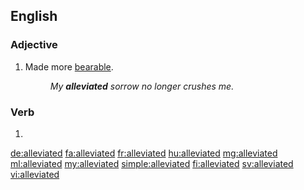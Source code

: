 ==English==

===Adjective===
{{en-adj}}

# Made more [[bearable]].
#: ''My '''alleviated''' sorrow no longer crushes me.''

===Verb===
{{head|en}}

# {{en-past of|alleviate}}

[[de:alleviated]]
[[fa:alleviated]]
[[fr:alleviated]]
[[hu:alleviated]]
[[mg:alleviated]]
[[ml:alleviated]]
[[my:alleviated]]
[[simple:alleviated]]
[[fi:alleviated]]
[[sv:alleviated]]
[[vi:alleviated]]